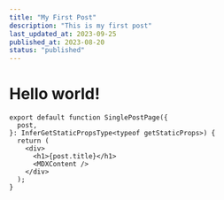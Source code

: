 ```yaml
---
title: "My First Post"
description: "This is my first post"
last_updated_at: 2023-09-25
published_at: 2023-08-20
status: "published"
---
```


# Hello world!

```tsx showLineNumbers title="pages/blog/[slug].tsx" {6-10} /allPosts/ /a/
export default function SinglePostPage({
  post,
}: InferGetStaticPropsType<typeof getStaticProps>) {
  return (
    <div>
      <h1>{post.title}</h1>
      <MDXContent />
    </div>
  );
}
```
